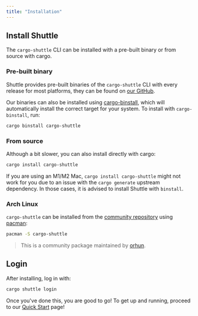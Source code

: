 ```yaml
---
title: "Installation"
---
```


## Install Shuttle

The `cargo-shuttle` CLI can be installed with a pre-built binary or from source with cargo.

### Pre-built binary

Shuttle provides pre-built binaries of the `cargo-shuttle` CLI with every release
for most platforms, they can be found on [our GitHub](https://github.com/shuttle-hq/shuttle/releases/latest).

Our binaries can also be installed using [cargo-binstall](https://github.com/cargo-bins/cargo-binstall),
which will automatically install the correct target for your system.
To install with `cargo-binstall`, run:

```sh
cargo binstall cargo-shuttle
```

### From source

Although a bit slower, you can also install directly with cargo:

```sh
cargo install cargo-shuttle
```

<Note>If you are using an M1/M2 Mac, `cargo install cargo-shuttle` might not work for you due to an issue with the `cargo generate` upstream dependency. In those cases, it is advised to install Shuttle with `binstall`.</Note>

### Arch Linux

`cargo-shuttle` can be installed from the [community repository](https://archlinux.org/packages/community/x86_64/cargo-shuttle) using [pacman](https://wiki.archlinux.org/title/Pacman):

```sh
pacman -S cargo-shuttle
```

> This is a community package maintained by [orhun](https://github.com/orhun).
## Login

After installing, log in with:

```sh
cargo shuttle login
```

Once you've done this, you are good to go!
To get up and running, proceed to our [Quick Start](./quick-start) page!
